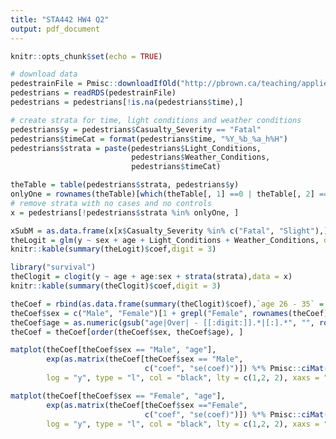 ```yaml
---
title: "STA442 HW4 Q2"
output: pdf_document
---
```


```r
knitr::opts_chunk$set(echo = TRUE)
```

```r
# download data
pedestrainFile = Pmisc::downloadIfOld("http://pbrown.ca/teaching/appliedstats/data/pedestrians.rds")
pedestrians = readRDS(pedestrainFile)
pedestrians = pedestrians[!is.na(pedestrians$time),]
```

```r
# create strata for time, light conditions and weather conditions
pedestrians$y = pedestrians$Casualty_Severity == "Fatal"
pedestrians$timeCat = format(pedestrians$time, "%Y_%b_%a_h%H")
pedestrians$strata = paste(pedestrians$Light_Conditions,
                           pedestrians$Weather_Conditions, 
                           pedestrians$timeCat)

theTable = table(pedestrians$strata, pedestrians$y)
onlyOne = rownames(theTable)[which(theTable[, 1] ==0 | theTable[, 2] == 0)]
# remove strata with no cases and no controls
x = pedestrians[!pedestrians$strata %in% onlyOne, ]

xSubM = as.data.frame(x[x$Casualty_Severity %in% c("Fatal", "Slight"),])
theLogit = glm(y ~ sex + age + Light_Conditions + Weather_Conditions, data = xSubM, family = "binomial")
knitr::kable(summary(theLogit)$coef,digit = 3)
```

```r
library("survival")
theClogit = clogit(y ~ age + age:sex + strata(strata),data = x)
knitr::kable(summary(theClogit)$coef,digit = 3)

theCoef = rbind(as.data.frame(summary(theClogit)$coef),`age 26 - 35` = c(0, 1, 0, NA, NA))
theCoef$sex = c("Male", "Female")[1 + grepl("Female", rownames(theCoef))]
theCoef$age = as.numeric(gsub("age|Over| - [[:digit:]].*|[:].*", "", rownames(theCoef)))
theCoef = theCoef[order(theCoef$sex, theCoef$age), ]

matplot(theCoef[theCoef$sex == "Male", "age"], 
        exp(as.matrix(theCoef[theCoef$sex == "Male", 
                              c("coef", "se(coef)")]) %*% Pmisc::ciMat(0.99)),
        log = "y", type = "l", col = "black", lty = c(1,2, 2), xaxs = "i", yaxs = "i")

matplot(theCoef[theCoef$sex == "Female", "age"], 
        exp(as.matrix(theCoef[theCoef$sex =="Female",
                              c("coef", "se(coef)")]) %*% Pmisc::ciMat(0.99)),
        log = "y", type = "l", col = "black", lty = c(1,2, 2), xaxs = "i")
```
